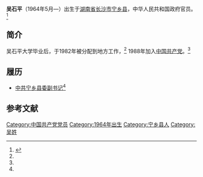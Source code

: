 '''吴石平'''（1964年5月—）出生于[[湖南省|湖南省]][[长沙市|长沙市]][[宁乡县|宁乡县]]，中华人民共和国政府官员。<ref name="msj ">{{cite web|url=http://nx.changsha.cn/3/1/200912/07/20091207_18510.htm|title=吴石平|accessdate=2009|work=|publisher=星辰在线|language=zh-hans|deadurl=yes|archiveurl=https://web.archive.org/web/20120523002345/http://nx.changsha.cn/3/1/200912/07/20091207_18510.htm|archivedate=2012-05-23}}</ref>

== 简介 ==
吴石平大学毕业后，于1982年被分配到地方工作，<ref name="msj " /> 1988年加入[[中国共产党|中国共产党]]。<ref name="msj " />

== 履历 ==
*[[中共|中共]][[宁乡县委副书记|宁乡县委副书记]]<ref name="msj " />

==参考文献==
<div class="references-small">
<references></references>
</div>

{{中国人物小作品}}

[[Category:中国共产党党员|Category:中国共产党党员]]
[[Category:1964年出生|Category:1964年出生]]
[[Category:宁乡县人|Category:宁乡县人]]
[[Category:吴姓|Category:吴姓]]